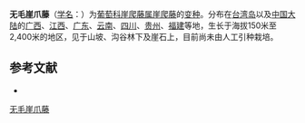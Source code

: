 {{Infraspeciesbox
| name = 无毛崖爪藤
| status = 
| status_system = 
| image =
| genus = Tetrastigma
| species link = 崖爬藤
| species = obtectum
| varietas = glabrum
| authority = (Lévl. & Vant.) Gagnep.
}}

'''无毛崖爪藤'''（[[学名|学名]]：{{lang|la|''Tetrastigma obtectum'' var. ''glabrum''}}）为[[葡萄科|葡萄科]][[崖爬藤属|崖爬藤属]][[崖爬藤|崖爬藤]]的[[变种|变种]]。分布在[[臺灣|台湾岛]]以及[[中国大陆|中国大陆]]的[[广西壮族自治区|广西]]、[[江西省|江西]]、[[广东省|广东]]、[[云南省|云南]]、[[四川省|四川]]、[[贵州省|贵州]]、[[福建省|福建]]等地，生长于海拔150米至2,400米的地区，见于山坡、沟谷林下及崖石上，目前尚未由人工引种栽培。

== 参考文献 ==
{{ReflistH}}
* {{cite web|url=http://www.bioinfo.cn/db05/KmzwSpecies.php?action=view&id=28925|title=无毛崖爪藤（变种）|work=《中国高等植物数据库全库》|publisher=中国科学院微生物研究所|author=昆明植物研究所|accessdate=2009-02-26|deadurl=yes|archiveurl=https://web.archive.org/web/20160305004827/http://www.bioinfo.cn/db05/KmzwSpecies.php?action=view&id=28925|archivedate=2016-03-05}}
{{ReflistF}}
{{Taxonbar|from=Q11085693}}
{{plant-stub}}
[[Category:崖爬藤属|无毛崖爪藤]]